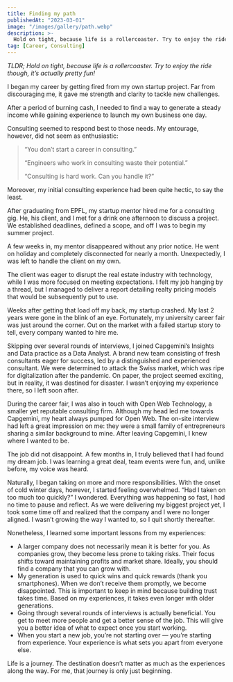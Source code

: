 ```yaml
---
title: Finding my path
publishedAt: "2023-03-01"
image: "/images/gallery/path.webp"
description: >-
  Hold on tight, because life is a rollercoaster. Try to enjoy the ride though, it’s actually pretty fun!
tag: [Career, Consulting]
---
```


_TLDR; Hold on tight, because life is a rollercoaster. Try to enjoy the ride though, it’s actually pretty fun!_

I began my career by getting fired from my own startup project. Far from discouraging me, it gave me strength and clarity to tackle new challenges.

After a period of burning cash, I needed to find a way to generate a steady income while gaining experience to launch my own business one day.

Consulting seemed to respond best to those needs. My entourage, however, did not seem as enthusiastic:

> “You don’t start a career in consulting.”
>
> “Engineers who work in consulting waste their potential.”
>
> “Consulting is hard work. Can you handle it?”

Moreover, my initial consulting experience had been quite hectic, to say the least.

After graduating from EPFL, my startup mentor hired me for a consulting gig. He, his client, and I met for a drink one afternoon to discuss a project. We established deadlines, defined a scope, and off I was to begin my summer project.

A few weeks in, my mentor disappeared without any prior notice. He went on holiday and completely disconnected for nearly a month. Unexpectedly, I was left to handle the client on my own.

The client was eager to disrupt the real estate industry with technology, while I was more focused on meeting expectations. I felt my job hanging by a thread, but I managed to deliver a report detailing realty pricing models that would be subsequently put to use.

Weeks after getting that load off my back, my startup crashed. My last 2 years were gone in the blink of an eye. Fortunately, my university career fair was just around the corner. Out on the market with a failed startup story to tell, every company wanted to hire me.

Skipping over several rounds of interviews, I joined Capgemini’s Insights and Data practice as a Data Analyst. A brand new team consisting of fresh consultants eager for success, led by a distinguished and experienced consultant. We were determined to attack the Swiss market, which was ripe for digitalization after the pandemic. On paper, the project seemed exciting, but in reality, it was destined for disaster. I wasn’t enjoying my experience there, so I left soon after.

During the career fair, I was also in touch with Open Web Technology, a smaller yet reputable consulting firm. Although my head led me towards Capgemini, my heart always pumped for Open Web. The on-site interview had left a great impression on me: they were a small family of entrepreneurs sharing a similar background to mine. After leaving Capgemini, I knew where I wanted to be.

The job did not disappoint. A few months in, I truly believed that I had found my dream job. I was learning a great deal, team events were fun, and, unlike before, my voice was heard.

Naturally, I began taking on more and more responsibilities. With the onset of cold winter days, however, I started feeling overwhelmed. “Had I taken on too much too quickly?” I wondered. Everything was happening so fast, I had no time to pause and reflect. As we were delivering my biggest project yet, I took some time off and realized that the company and I were no longer aligned. I wasn’t growing the way I wanted to, so I quit shortly thereafter.

Nonetheless, I learned some important lessons from my experiences:

- A larger company does not necessarily mean it is better for you. As companies grow, they become less prone to taking risks. Their focus shifts toward maintaining profits and market share. Ideally, you should find a company that you can grow with.
- My generation is used to quick wins and quick rewards (thank you smartphones). When we don’t receive them promptly, we become disappointed. This is important to keep in mind because building trust takes time. Based on my experiences, it takes even longer with older generations.
- Going through several rounds of interviews is actually beneficial. You get to meet more people and get a better sense of the job. This will give you a better idea of what to expect once you start working.
- When you start a new job, you’re not starting over — you’re starting from experience. Your experience is what sets you apart from everyone else.

Life is a journey. The destination doesn’t matter as much as the experiences along the way. For me, that journey is only just beginning.

